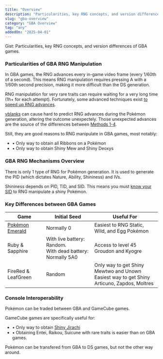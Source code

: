 ```yaml
---
title: "Overview"
description: "Particularities, key RNG concepts, and version differences of GBA games."
slug: "gba-overview"
category: "GBA Overview"
tag: "any"
addedOn: "2025-04-01"
---
```


<Gist>
  Gist: Particularities, key RNG concepts, and version differences of GBA games.
</Gist>

### Particularities of GBA RNG Manipulation

In GBA games, the RNG advances every in-game video frame (every 1/60th of a second). This means RNG manipulation requires pressing A with a 1/60th second precision, making it more difficult than the DS generation.

RNG manipulation for very rare traits can require waiting for a very long time (1h+ for each attempt). Fortunately, some advanced techniques exist [to speed up RNG advances](/e-tips-rng).

[vblanks](/gba-vblank) can cause hard to predict RNG advances during the Pokémon generation, altering the outcome unexpectely. Those unexpected advances are the source of the differences between [Methods 1-4](/gba-methods).

Still, they are good reasons to RNG manipulate in GBA games, most notably:

- • Only way to obtain all Ribbons on a Pokémon
- • Only way to obtain Shiny Mew and Shiny Deoxys

### GBA RNG Mechanisms Overview

There is only 1 type of RNG for Pokémon generation. It is used to generate the PID (which dictates Nature, Ability, Shininess) and IVs.

Shininess depends on PID, TID, and SID. This means you must [know your SID](/gen3-sid) to RNG manipulate a shiny Pokémon.

### Key Differences between GBA Games

| Game                                 | Initial Seed                                                   | Useful For                                                                                    |
| ------------------------------------ | -------------------------------------------------------------- | --------------------------------------------------------------------------------------------- |
| [Pokémon Emerald](/emerald-overview) | Normally 0                                                     | Easiest to RNG Static, Wild, and Egg Pokémon                                                  |
| Ruby & Sapphire                      | With live battery: Random.<br/>With dead battery: Normally 5A0 | Access to level 45 Groudon and Kyogre                                                         |
| FireRed & LeafGreen                  | Random                                                         | Only way to get Shiny Mewtwo and Unown<br/>Easiest way to get Shiny Articuno, Zapdos, Moltres |

### Console Interoperability

Pokémon can be traded between GBA and GameCube games.

GameCube games are specifically useful for:

- • Only way to obtain [Shiny Jirachi](/emulator-rs-wishmaker)
- • Obtaining Entei, Raikou, Suicune with rare traits is easier than on GBA games.

Pokémon can be transfered from GBA to DS games, but not the other way around.
